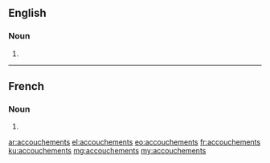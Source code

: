 ==English==

===Noun===
{{head|en|plural}}

# {{plural of|accouchement|lang=en}}

----

==French==

===Noun===
{{head|fr|plural}}

# {{plural of|accouchement|lang=fr}}

[[ar:accouchements]]
[[el:accouchements]]
[[eo:accouchements]]
[[fr:accouchements]]
[[ku:accouchements]]
[[mg:accouchements]]
[[my:accouchements]]